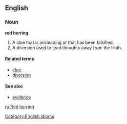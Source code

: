 ==English==
===Noun===
'''red herring'''
# A clue that is misleading or that has been falsified.
# A diversion used to lead thoughts away from the truth.

====Related terms====
*[[clue]]
*[[diversion]]

====See also====
*[[evidence]]

[[Category:English idioms]]

[[ru:Red herring]]